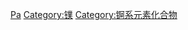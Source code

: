 {{Commonscat|Protactinium compounds}}

[[Category:依元素分類的化合物|Pa]]
[[Category:镤|Category:镤]]
[[Category:锕系元素化合物|Category:锕系元素化合物]]